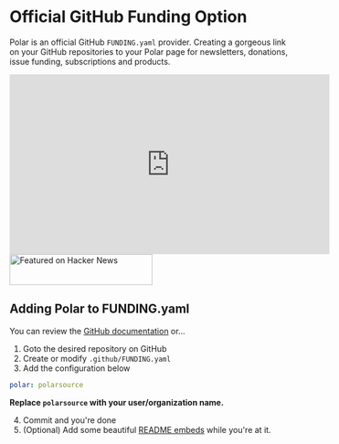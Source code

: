 # Official GitHub Funding Option

Polar is an official GitHub `FUNDING.yaml` provider. Creating a gorgeous link on
your GitHub repositories to your Polar page for newsletters, donations, issue
funding, subscriptions and products.

<iframe width="560" height="315" src="https://www.youtube.com/embed/nWAci36HdbQ?si=K5Hg7bzeAuh3q8Sk" title="YouTube video player" frameborder="0" allow="accelerometer; autoplay; clipboard-write; encrypted-media; gyroscope; picture-in-picture; web-share" referrerpolicy="strict-origin-when-cross-origin" allowfullscreen></iframe>

<a href="https://news.ycombinator.com/item?id=39382281">
  <img
    width="250"
    height="54"
    alt="Featured on Hacker News"
    src="https://hackernews-badge.vercel.app/api?id=39382281"
  />
</a>

## Adding Polar to FUNDING.yaml

You can review the [GitHub
documentation](https://docs.github.com/en/repositories/managing-your-repositorys-settings-and-features/customizing-your-repository/displaying-a-sponsor-button-in-your-repository)
or...

1. Goto the desired repository on GitHub
2. Create or modify `.github/FUNDING.yaml`
3. Add the configuration below


```yaml
polar: polarsource
```

**Replace `polarsource` with your user/organization name.**

4. Commit and you're done
5. (Optional) Add some beautiful [README embeds](/docs/github/embeds) while you're at it.
